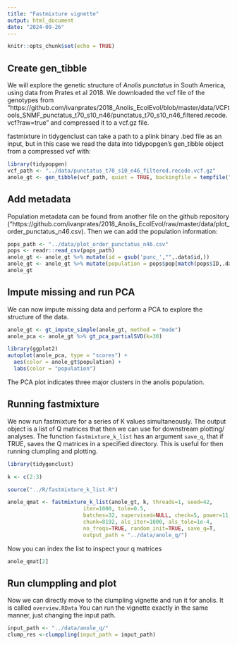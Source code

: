 ```yaml
---
title: "Fastmixture vignette"
output: html_document
date: "2024-09-26"
---
```


```r
knitr::opts_chunk$set(echo = TRUE)
```


## Create gen_tibble

We will explore the genetic structure of *Anolis punctatus* in South America,
using data from Prates et al 2018. We downloaded the vcf file of the genotypes
from "https://github.com/ivanprates/2018_Anolis_EcolEvol/blob/master/data/VCFtools_SNMF_punctatus_t70_s10_n46/punctatus_t70_s10_n46_filtered.recode.vcf?raw=true" and compressed it to a vcf.gz file.

fastmixture in tidygenclust can take a path to a plink binary .bed file as an 
input, but in this case we read the data into tidypopgen's gen_tibble object 
from a compressed vcf with:

```r
library(tidypopgen)
vcf_path <- "../data/punctatus_t70_s10_n46_filtered.recode.vcf.gz"
anole_gt <- gen_tibble(vcf_path, quiet = TRUE, backingfile = tempfile("anolis_"))
```

## Add metadata

Population metadata can be found from another file on the github repository ("https://github.com/ivanprates/2018_Anolis_EcolEvol/raw/master/data/plot_order_punctatus_n46.csv).
Then we can add the population information:

```r
pops_path <- "../data/plot_order_punctatus_n46.csv"
pops <- readr::read_csv(pops_path)
anole_gt <- anole_gt %>% mutate(id = gsub('punc_',"",.data$id,))
anole_gt <- anole_gt %>% mutate(population = pops$pop[match(pops$ID,.data$id)])
anole_gt
```

## Impute missing and run PCA

We can now impute missing data and perform a PCA to explore the structure of the data.


```r
anole_gt <- gt_impute_simple(anole_gt, method = "mode")
anole_pca <- anole_gt %>% gt_pca_partialSVD(k=30)

library(ggplot2)
autoplot(anole_pca, type = "scores") +
  aes(color = anole_gt$population) +
  labs(color = "population")
```

The PCA plot indicates three major clusters in the anolis population.


## Running fastmixture 

We now run fastmixture for a series of K values simultaneously. The output object is a list of Q matrices that then we can use for downstream plotting/ analyses. The function `fastmixture_k_list` has an argument `save_q`, that if TRUE, saves the Q matrices in a specified directory. This is useful for then running clumpling and plotting.


```r
library(tidygenclust)

k <- c(2:3)

source("../R/fastmixture_k_list.R")

anole_qmat <- fastmixture_k_list(anole_gt, k, threads=1, seed=42,
                        iter=1000, tole=0.5,
                        batches=32, supervised=NULL, check=5, power=11,
                        chunk=8192, als_iter=1000, als_tole=1e-4,
                        no_freqs=TRUE, random_init=TRUE, save_q=T,
                        output_path = "../data/anole_q/")
```
Now you can index the list to inspect your q matrices
```r
anole_qmat[2]
```
## Run clumppling and plot

Now we can directly move to the clumpling vignette and run it for anolis. It is called `overview.RData` You can run the vignette exactly in the same manner, just changing the input path.

```r

input_path <- "../data/anole_q/"
clump_res <-clumppling(input_path = input_path)
```

